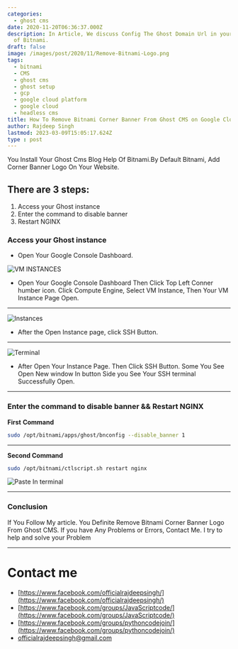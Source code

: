 ```yaml
---
categories:
  - ghost cms
date: 2020-11-20T06:36:37.000Z
description: In Article, We discuss Config The Ghost Domain Url in your Google Cloud Help
  of Bitnami.
draft: false
image: /images/post/2020/11/Remove-Bitnami-Logo.png
tags:
  - bitnami
  - CMS
  - ghost cms
  - ghost setup
  - gcp
  - google cloud platform
  - google cloud
  - headless cms
title: How To Remove Bitnami Corner Banner From Ghost CMS on Google Cloud Platform
author: Rajdeep Singh
lastmod: 2023-03-09T15:05:17.624Z
type : post
---
```


You Install Your Ghost Cms Blog Help Of Bitnami.By Default Bitnami, Add
Corner Banner Logo On Your Website.

## **There are 3 steps:**

1. Access your Ghost instance
2. Enter the command to disable banner
3. Restart NGINX

### Access your Ghost instance

- Open Your Google Console Dashboard.

![VM INSTANCES](/images/post/2020/11/GCP-Dmain-2.png "VM INSTANCES")

- Open Your Google Console Dashboard Then Click Top Left Conner humber icon. Click Compute Engine, Select VM Instance, Then Your VM Instance Page Open.

---

![Instances](/images/post/2020/11/Ghost-SSH--1.png "Instances")

- After the Open Instance page, click SSH Button.

---

![Terminal](/images/post/2020/11/open-new-SSH-1.png "Terminal")

- After Open Your Instance Page. Then Click SSH Button. Some You See Open New window In button Side you See Your SSH terminal Successfully Open.

---

### Enter the command to disable banner && Restart NGINX

**First** **Command**

```bash
sudo /opt/bitnami/apps/ghost/bnconfig --disable_banner 1
```

---

**Second Command**

```bash
sudo /opt/bitnami/ctlscript.sh restart nginx
```

![Paste In terminal](/images/post/2020/11/rEMOVE-bANNER-lOGO.png "Paste In terminal")

---

### Conclusion

If You Follow My article. You Definite Remove Bitnami Corner Banner Logo From
Ghost CMS. If you have Any Problems or Errors, Contact Me. I try to help and
solve your Problem

---

# Contact me

- [https://www.facebook.com/officialrajdeepsingh/](https://www.facebook.com/officialrajdeepsingh/)
- [https://www.facebook.com/groups/JavaScriptcode/](https://www.facebook.com/groups/JavaScriptcode/)
- [https://www.facebook.com/groups/pythoncodejoin/](https://www.facebook.com/groups/pythoncodejoin/)
- [officialrajdeepsingh@gmail.com](mailto:officialrajdeepsingh@gmail.com)
